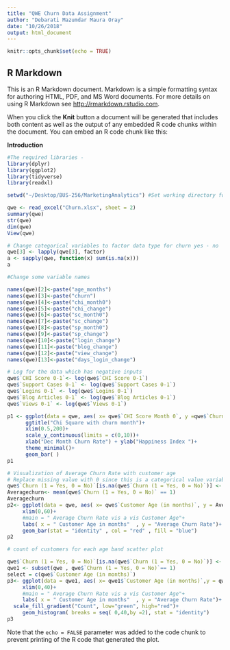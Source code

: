```yaml
---
title: "QWE Churn Data Assignment"
author: "Debarati Mazumdar Maura Oray"
date: "10/26/2018"
output: html_document
---
```


```r
knitr::opts_chunk$set(echo = TRUE)
```

## R Markdown

This is an R Markdown document. Markdown is a simple formatting syntax for authoring HTML, PDF, and MS Word documents. For more details on using R Markdown see <http://rmarkdown.rstudio.com>.

When you click the **Knit** button a document will be generated that includes both content as well as the output of any embedded R code chunks within the document. You can embed an R code chunk like this:

**Introduction**


```r

#The required libraries - 
library(dplyr)
library(ggplot2)
library(tidyverse)
library(readxl)

setwd("~/Desktop/BUS-256/MarketingAnalytics") #Set working directory for easier collaboration

qwe <- read_excel("Churn.xlsx", sheet = 2)
summary(qwe)
str(qwe)
dim(qwe)
View(qwe)
```

```r

# Change categorical variables to factor data type for churn yes - no 
qwe[3] <- lapply(qwe[3], factor)
a <- sapply(qwe, function(x) sum(is.na(x))) 
a

#Change some variable names

names(qwe)[2]<-paste("age_months")
names(qwe)[3]<-paste("churn")
names(qwe)[4]<-paste("chi_month0")
names(qwe)[5]<-paste("chi_change")
names(qwe)[6]<-paste("sc_month0")
names(qwe)[7]<-paste("sc_change")
names(qwe)[8]<-paste("sp_month0")
names(qwe)[9]<-paste("sp_change")
names(qwe)[10]<-paste("login_change")
names(qwe)[11]<-paste("blog_change")
names(qwe)[12]<-paste("view_change")
names(qwe)[13]<-paste("days_login_change")

```

```r
# Log for the data which has negative inputs 
qwe$`CHI Score 0-1`<- log(qwe$`CHI Score 0-1`)
qwe$`Support Cases 0-1` <- log(qwe$`Support Cases 0-1`)
qwe$`Logins 0-1` <- log(qwe$`Logins 0-1`)
qwe$`Blog Articles 0-1` <- log(qwe$`Blog Articles 0-1`)
qwe$`Views 0-1` <- log(qwe$`Views 0-1`)
```



```r

p1 <- ggplot(data = qwe, aes( x= qwe$`CHI Score Month 0`, y =qwe$`Churn (1 = Yes, 0 = No)`, fill = qwe$`Churn (1 = Yes, 0 = No)`))+
      ggtitle("Chi Square with churn month")+
      xlim(0.5,200)+
      scale_y_continuous(limits = c(0,10))+
      xlab("Dec Month Churn Rate") + ylab("Happiness Index ")+
      theme_minimal()+
      geom_bar( )
p1
```


```r
# Visualization of Average Churn Rate with customer age 
# Replace missing value with 0 since this is a categorical value variable with 0 and 1 only 
qwe$`Churn (1 = Yes, 0 = No)`[is.na(qwe$`Churn (1 = Yes, 0 = No)`)] <- 0
Averagechurn<- mean(qwe$`Churn (1 = Yes, 0 = No)` == 1)
Averagechurn
p2<- ggplot(data = qwe, aes( x= qwe$`Customer Age (in months)`, y = Averagechurn))+
     xlim(0,60)+
     #main = " Average Churn Rate vis a vis Customer Age"+
     labs( x = " Customer Age in months"  , y = "Average Churn Rate")+
     geom_bar(stat = "identity" , col = "red" , fill = "blue")
p2

```

```r
# count of customers for each age band scatter plot 

qwe$`Churn (1 = Yes, 0 = No)`[is.na(qwe$`Churn (1 = Yes, 0 = No)`)] <- 0
qwe1 <- subset(qwe , qwe$`Churn (1 = Yes, 0 = No)`== 1)
select = c(qwe$`Customer Age (in months)`)
p3<- ggplot(data = qwe1, aes( x= qwe1$`Customer Age (in months)`,y = qwe1$`Churn (1 = Yes, 0 = No)`))+
     xlim(0,40)+
     #main = " Average Churn Rate vis a vis Customer Age"+
     labs( x = " Customer Age in months"  , y = "Average Churn Rate")+
  scale_fill_gradient("Count", low="green", high="red")+
     geom_histogram( breaks = seq( 0,40,by =2), stat = "identity")
p3

```

Note that the `echo = FALSE` parameter was added to the code chunk to prevent printing of the R code that generated the plot.
